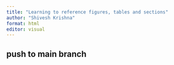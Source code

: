 ```yaml
---
title: "Learning to reference figures, tables and sections"
author: "Shivesh Krishna"
format: html
editor: visual
---
```


## push to main branch

```{}
```
